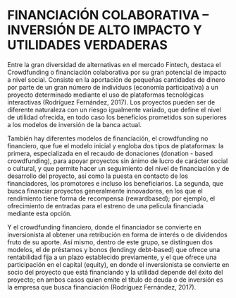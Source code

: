 # FINANCIACIÓN COLABORATIVA – INVERSIÓN DE ALTO IMPACTO Y UTILIDADES VERDADERAS

Entre la gran diversidad de alternativas en el mercado Fintech, destaca el Crowdfunding o financiación colaborativa por su gran potencial de impacto a nivel social. Consiste en la aportación de pequeñas cantidades de dinero por parte de un gran número de individuos (economía participativa) a un proyecto determinado mediante el uso de plataformas tecnológicas interactivas  (Rodríguez Fernández, 2017). Los proyectos pueden ser de diferente naturaleza con un riesgo igualmente variado, que define el nivel de utilidad ofrecida, en todo caso los beneficios prometidos son superiores a los modelos de inversión de la banca actual.

También hay diferentes modelos de financiación, el crowdfunding no financiero, que fue el modelo inicial  y engloba dos tipos de plataformas: la primera, especializada en el  recaudo de donaciones (donation - based crowdfunding), para apoyar proyectos sin ánimo de lucro de carácter social o cultural, y que permite hacer un seguimiento del nivel de financiación y de desarrollo del proyecto, así como la puesta en contacto de los financiadores, los promotores e incluso los beneficiarios. La segunda, que busca financiar  proyectos generalmente innovadores, en los que el rendimiento tiene forma de recompensa (rewardbased); por ejemplo, el ofrecimiento de entradas para el estreno de una película financiada mediante esta opción.

Y el crowdfunding financiero, donde el financiador se convierte en inversionista al obtener una retribución en forma de interés o de dividendos fruto de su aporte. Así mismo, dentro de este grupo, se distinguen dos modelos, el de préstamos y bonos (lendingy debt-based) que ofrece una rentabilidad fija a un plazo establecido previamente, y el que ofrece una participación en el capital (equity), en donde el inversionista se convierte en socio del proyecto que está financiando y la utilidad depende del éxito del proyecto; en ambos casos quien emite el título de deuda o de inversión es la empresa que busca financiación (Rodríguez Fernández, 2017).
